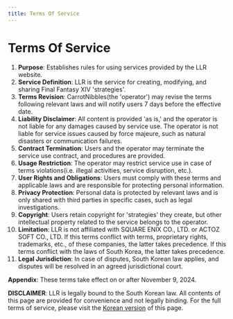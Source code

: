 ```yaml
---
title: Terms Of Service
---
```


# Terms Of Service

1. **Purpose**: Establishes rules for using services provided by the LLR website.
2.	**Service Definition**: LLR is the service for creating, modifying, and sharing Final Fantasy XIV 'strategies'.
3.	**Terms Revision**: CarrotNibbles(the 'operator') may revise the terms following relevant laws and will notify users 7 days before the effective date.
4.	**Liability Disclaimer**: All content is provided 'as is,' and the operator is not liable for any damages caused by service use. The operator is not liable for service issues caused by force majeure, such as natural disasters or communication failures.
5.	**Contract Termination**: Users and the operator may terminate the service use contract, and procedures are provided.
6.	**Usage Restriction**: The operator may restrict service use in case of terms violations(i.e. illegal activities, service disruption, etc.).
7.	**User Rights and Obligations**: Users must comply with these terms and applicable laws and are responsible for protecting personal information.
8.	**Privacy Protection**: Personal data is protected by relevant laws and is only shared with third parties in specific cases, such as legal investigations.
9.	**Copyright**: Users retain copyright for 'strategies' they create, but other intellectual property related to the service belongs to the operator.
10. **Limitation**: LLR is not affiliated with SQUARE ENIX CO., LTD. or ACTOZ SOFT CO., LTD. If this terms conflict with terms, proprietary rights, trademarks, etc., of these companies, the latter takes precedence. If this terms conflict with the laws of South Korea, the latter takes precedence.
11.	**Legal Jurisdiction**: In case of disputes, South Korean law applies, and disputes will be resolved in an agreed jurisdictional court.

**Appendix**: These terms take effect on or after November 9, 2024.

**DISCLAIMER**: LLR is legally bound to the South Korean law. All contents of this page are provided for convenience and not legally binding. For the full terms of service, please visit the [Korean version](/ko/docs/terms) of this page.
